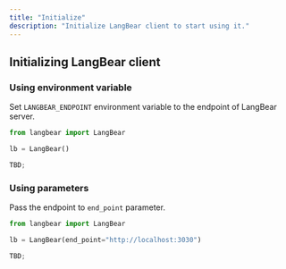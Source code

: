 ```yaml
---
title: "Initialize"
description: "Initialize LangBear client to start using it."
---
```


## Initializing LangBear client

### Using environment variable

Set `LANGBEAR_ENDPOINT` environment variable to the endpoint of LangBear server.

<CodeGroup>

```python python
from langbear import LangBear

lb = LangBear()
```

```typescript typescript
TBD;
```

</CodeGroup>

### Using parameters

Pass the endpoint to `end_point` parameter.

<CodeGroup>

```python python
from langbear import LangBear

lb = LangBear(end_point="http://localhost:3030")
```

```typescript typescript
TBD;
```

</CodeGroup>
